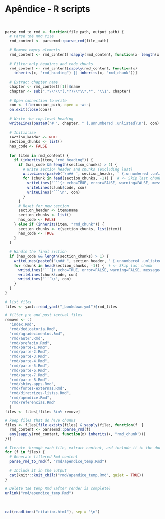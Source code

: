 # **Apêndice - R scripts** {#apendice .unnumbered}

<br>

```r
parse_rmd_to_rmd <- function(file_path, output_path) {
  # Parse the Rmd file
  rmd_content <- parsermd::parse_rmd(file_path)
  
  # Remove empty elements
  rmd_content <- rmd_content[!sapply(rmd_content, function(x) length(x) == 0)]
  
  # Filter only headings and code chunks
  rmd_content <- rmd_content[sapply(rmd_content, function(x)
    inherits(x, "rmd_heading") || inherits(x, "rmd_chunk"))]
  
  # Extract chapter name
  chapter <- rmd_content[[1]]$name
  chapter <- sub(".*\\*\\*(.*?)\\*\\*.*", "\\1", chapter)
  
  # Open connection to write
  con <- file(output_path, open = "wt")
  on.exit(close(con))
  
  # Write the top-level heading
  writeLines(paste0("# ", chapter, " {.unnumbered .unlisted}\n"), con)
  
  # Initialize
  section_header <- NULL
  section_chunks <- list()
  has_code <- FALSE
  
  for (item in rmd_content) {
    if (inherits(item, "rmd_heading")) {
      if (has_code && length(section_chunks) > 1) {
        # Write section header and chunks (excluding last)
        writeLines(paste0("\n## ", section_header, " {.unnumbered .unlisted}\n"), con)
        for (chunk in head(section_chunks, -1)) {  # <- Skip last chunk
          writeLines("```{r echo=TRUE, error=FALSE, warning=FALSE, message=FALSE, results=FALSE, eval=FALSE, tidy = 'styler', tidy.opts = list(strict=FALSE)}", con)
          writeLines(chunk$code, con)
          writeLines("```\n", con)
        }
      }
      # Reset for new section
      section_header <- item$name
      section_chunks <- list()
      has_code <- FALSE
    } else if (inherits(item, "rmd_chunk")) {
      section_chunks <- c(section_chunks, list(item))
      has_code <- TRUE
    }
  }
  
  # Handle the final section
  if (has_code && length(section_chunks) > 1) {
    writeLines(paste0("\n## ", section_header, " {.unnumbered .unlisted}\n"), con)
    for (chunk in head(section_chunks, -1)) {  # <- Skip last chunk
      writeLines("```{r echo=TRUE, error=FALSE, warning=FALSE, message=FALSE, results=FALSE, eval=FALSE, tidy = 'styler', tidy.opts = list(strict=FALSE)}", con)
      writeLines(chunk$code, con)
      writeLines("```\n", con)
    }
  }
}

# list files
files <- yaml::read_yaml("_bookdown.yml")$rmd_files

# filter pre and post textual files
remove <- c(
  "index.Rmd",
  "rmd/dedicatoria.Rmd",
  "rmd/agradecimentos.Rmd",
  "rmd/autor.Rmd",
  "rmd/prefacio.Rmd",
  "rmd/parte-1.Rmd",
  "rmd/parte-2.Rmd",
  "rmd/parte-3.Rmd",
  "rmd/parte-4.Rmd",
  "rmd/parte-5.Rmd",
  "rmd/parte-6.Rmd",
  "rmd/parte-7.Rmd",
  "rmd/parte-8.Rmd",
  "rmd/shiny-apps.Rmd",
  "rmd/fontes-externas.Rmd",
  "rmd/diretrizes-listas.Rmd",
  "rmd/apendice.Rmd",
  "rmd/referencias.Rmd"
  )
files <- files[!files %in% remove]

# keep files that do have chunks
files <- files[file.exists(files) & sapply(files, function(f) {
  rmd_content <- parsermd::parse_rmd(f)
  any(sapply(rmd_content, function(x) inherits(x, "rmd_chunk")))
})]

# Iterate through each file, extract content, and include it in the document
for (f in files) {
  # Generate filtered Rmd content
  parse_rmd_to_rmd(f, "rmd/apendice_temp.Rmd")
  
  # Include it in the output
  cat(knitr::knit_child("rmd/apendice_temp.Rmd", quiet = TRUE))
}

# Delete the temp Rmd (after render is complete)
unlink("rmd/apendice_temp.Rmd")
```

<br>

```r
cat(readLines("citation.html"), sep = "\n")
```

<br>
